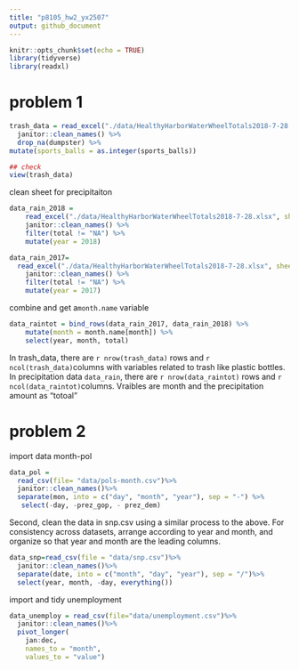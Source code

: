 ```yaml
---
title: "p8105_hw2_yx2507"
output: github_document
---
```


```r
knitr::opts_chunk$set(echo = TRUE)
library(tidyverse)
library(readxl)
```

# problem 1  
```r
trash_data = read_excel("./data/HealthyHarborWaterWheelTotals2018-7-28.xlsx") %>%
  janitor::clean_names() %>%
  drop_na(dumpster) %>%
mutate(sports_balls = as.integer(sports_balls))

## check
view(trash_data)

```

clean sheet for precipitaiton
```r

data_rain_2018 = 
    read_excel("./data/HealthyHarborWaterWheelTotals2018-7-28.xlsx", sheet = '2018 Precipitation', range = "A2:B15") %>% 
    janitor::clean_names() %>% 
    filter(total != "NA") %>% 
    mutate(year = 2018)

data_rain_2017=
  read_excel("./data/HealthyHarborWaterWheelTotals2018-7-28.xlsx", sheet = '2017 Precipitation', range = "A2:B15") %>% 
    janitor::clean_names() %>% 
    filter(total != "NA") %>% 
    mutate(year = 2017)

```

combine and get a`month.name` variable
```r
data_raintot = bind_rows(data_rain_2017, data_rain_2018) %>% 
    mutate(month = month.name[month]) %>% 
    select(year, month, total)

```

In trash_data, there are `r nrow(trash_data)` rows and `r ncol(trash_data)`columns with variables related to trash like plastic bottles. 
In precipitation data `data_rain`, there are `r nrow(data_raintot)` rows and `r ncol(data_raintot)`columns. Vraibles are month and the precipitation 
amount as "totoal"
   
   
# problem 2
import data month-pol
```r
data_pol =
  read_csv(file= "data/pols-month.csv")%>%
  janitor::clean_names()%>%
  separate(mon, into = c("day", "month", "year"), sep = "-") %>%
   select(-day, -prez_gop, - prez_dem)

```

Second, clean the data in snp.csv using a similar process to the above. For consistency across datasets, arrange according to year and month, and organize so that year and month are the leading columns.
```r
data_snp=read_csv(file = "data/snp.csv")%>%
  janitor::clean_names()%>%
  separate(date, into = c("month", "day", "year"), sep = "/")%>%
  select(year, month, -day, everything())

```

import and tidy unemployment
```r
data_unemploy = read_csv(file="data/unemployment.csv")%>%
  janitor::clean_names()%>%
  pivot_longer(
    jan:dec,
    names_to = "month",
    values_to = "value")
  
```

